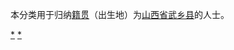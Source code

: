 {{Catnav|頁面分類|各種主題的頁面分類|依中国各省来作的分类|各地中国人|山西人|长治人}}
{{Catnav|頁面分類|人物|各國人物|中国人|各地中国人|山西人|长治人}}

本分类用于归纳[[籍贯|籍贯]]（出生地）为[[山西省|山西省]][[武乡县|武乡县]]的人士。

[[Category:长治人|*]]
[[Category:武乡县|*]]